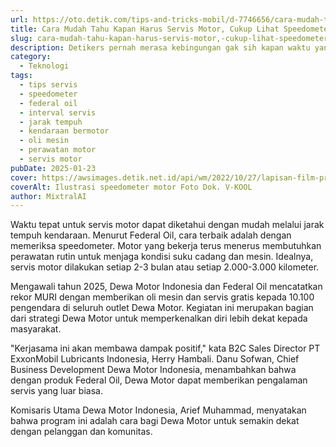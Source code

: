 ```yaml
---
url: https://oto.detik.com/tips-and-tricks-mobil/d-7746656/cara-mudah-tahu-kapan-harus-servis-motor-cukup-lihat-speedometer
title: Cara Mudah Tahu Kapan Harus Servis Motor, Cukup Lihat Speedometer
slug: cara-mudah-tahu-kapan-harus-servis-motor,-cukup-lihat-speedometer
description: Detikers pernah merasa kebingungan gak sih kapan waktu yang tepat untuk melakukan service motor. Ada cara mudahnya lho detikers.
category:
  - Teknologi
tags:
  - tips servis
  - speedometer
  - federal oil
  - interval servis
  - jarak tempuh
  - kendaraan bermotor
  - oli mesin
  - perawatan motor
  - servis motor
pubDate: 2025-01-23
cover: https://awsimages.detik.net.id/api/wm/2022/10/27/lapisan-film-proteksi-interior-mobil-dan-speedometer-motor_169.jpeg?wid=54&w=650&v=1&t=jpeg
coverAlt: Ilustrasi speedometer motor Foto Dok. V-KOOL
author: MixtralAI
---
```

Waktu tepat untuk servis motor dapat diketahui dengan mudah melalui jarak tempuh kendaraan. Menurut Federal Oil, cara terbaik adalah dengan memeriksa speedometer. Motor yang bekerja terus menerus membutuhkan perawatan rutin untuk menjaga kondisi suku cadang dan mesin. Idealnya, servis motor dilakukan setiap 2-3 bulan atau setiap 2.000-3.000 kilometer.

Mengawali tahun 2025, Dewa Motor Indonesia dan Federal Oil mencatatkan rekor MURI dengan memberikan oli mesin dan servis gratis kepada 10.100 pengendara di seluruh outlet Dewa Motor. Kegiatan ini merupakan bagian dari strategi Dewa Motor untuk memperkenalkan diri lebih dekat kepada masyarakat.

"Kerjasama ini akan membawa dampak positif," kata B2C Sales Director PT ExxonMobil Lubricants Indonesia, Herry Hambali. Danu Sofwan, Chief Business Development Dewa Motor Indonesia, menambahkan bahwa dengan produk Federal Oil, Dewa Motor dapat memberikan pengalaman servis yang luar biasa.

Komisaris Utama Dewa Motor Indonesia, Arief Muhammad, menyatakan bahwa program ini adalah cara bagi Dewa Motor untuk semakin dekat dengan pelanggan dan komunitas.
